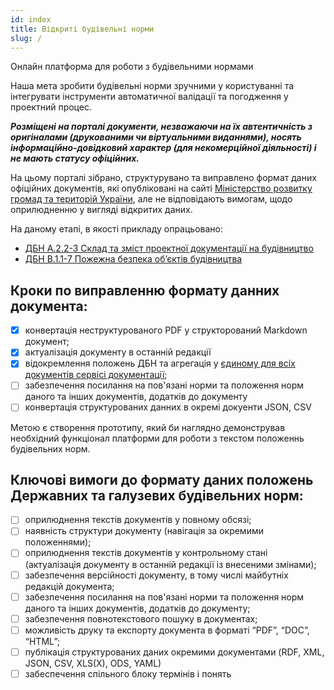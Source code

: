 ```yaml
---
id: index
title: Відкриті будівельні норми
slug: /
---
```


Онлайн платформа для роботи з будівельними нормами

Наша мета зробити будівельні норми зручними у користуванні та інтегрувати інструменти автоматичної валідації та погодження у проектний процес.

**_Розміщені на порталі документи, незважаючи на їх автентичність з оригіналами (друкованими чи віртуальними виданнями), носять інформаційно-довідковий характер (для некомерційної діяльності) і не мають статусу офіційних._**

На цьому порталі зібрано, структурувано та виправлено формат даних офіційних документів, які опубліковані на сайті [Міністерство розвитку громад та територій України](https://www.minregion.gov.ua/napryamki-diyalnosti/building/tech-reg/normuvannia/derzhavni-ta-galuzevi-budivelni-normi/), але не відповідають вимогам, щодо оприлюдненню у вигляді відкритих даних.

На даному етапі, в якості прикладу опрацьовано:
- [ДБН A.2.2-3 Склад та зміст проектної документації на будівництво](../dbn-a-2-2-3/doc/index)
- [ДБН В.1.1-7 Пожежна безпека об’єктів будівництва](../dbn-v-1-1-7/doc/index)

## Кроки по виправленню формату данних документа:
- [x] конвертація неструктурованого PDF у структорований Markdown документ;
- [x] актуалізація документу в останній редакції
- [x] відокремлення положень ДБН та агрегація у [єдиному для всіх документів сервісі документації](https://github.com/opncds/open-codes);
- [ ] забезпечення посилання на пов'язані норми та положення норм даного та інших документів, додатків до документу
- [ ] конвертація структурованих данних в окремі докуенти JSON, CSV

Метою є створення прототипу, який би наглядно демонстрував необхідний функціонал платформи для роботи з текстом положеннь будівельних норм.

## Ключові вимоги до формату даних положень Державних та галузевих будівельних норм:
- [ ] оприлюднення текстів документів у повному обсязі;
- [ ] наявність структури документу (навігація за окремими положеннями);
- [ ] оприлюднення текстів документів у контрольному стані (актуалізація документу в останній редакції із внесеними змінами);
- [ ] забезпечення версійності документу, в тому числі майбутніх редакцій документа;
- [ ] забезпечення посилання на пов'язані норми та положення норм даного та інших документів, додатків до документу;
- [ ] забезпечення повнотекстового пошуку в документах;
- [ ] можливість друку та експорту документа в форматі “PDF”, “DOC”, “HTML”;
- [ ] публікація структурованих даних окремими документами (RDF, XML, JSON, CSV, XLS(X), ODS, YAML)
- [ ] забеспечення спільного блоку термінів і понять